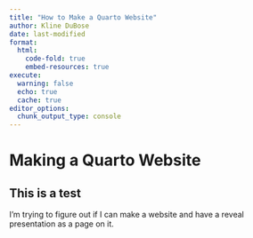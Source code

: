```yaml
---
title: "How to Make a Quarto Website"
author: Kline DuBose
date: last-modified
format:
  html: 
    code-fold: true
    embed-resources: true
execute: 
  warning: false
  echo: true
  cache: true
editor_options: 
  chunk_output_type: console
---
```


# Making a Quarto Website

## This is a test

I'm trying to figure out if I can make a website and have a reveal presentation as a page on it. 
